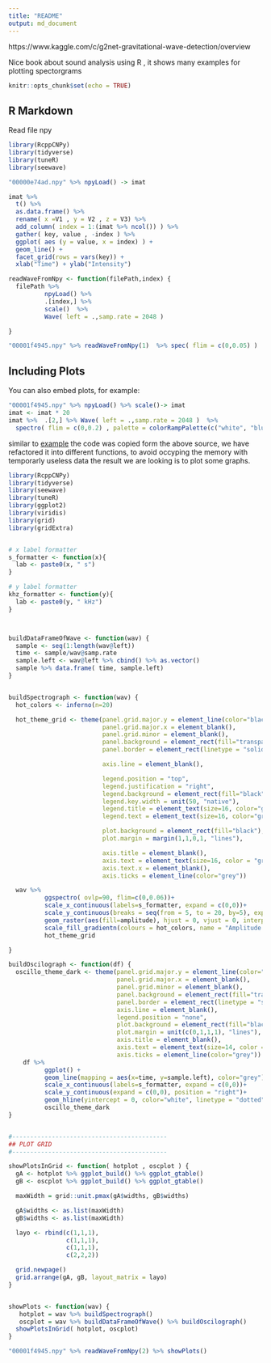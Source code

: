 ```yaml
---
title: "README"
output: md_document
---
```


https://www.kaggle.com/c/g2net-gravitational-wave-detection/overview

Nice book about sound analysis using R [](https://link.springer.com/book/10.1007/978-3-319-77647-7), it shows many examples for plotting spectorgrams

```r
knitr::opts_chunk$set(echo = TRUE)
```

## R Markdown

Read file npy

```r
library(RcppCNPy)
library(tidyverse)
library(tuneR)
library(seewave)

"00000e74ad.npy" %>% npyLoad() -> imat

imat %>%
  t() %>%
  as.data.frame() %>%
  rename( x =V1 , y = V2 , z = V3) %>%
  add_column( index = 1:(imat %>% ncol()) ) %>%
  gather( key, value , -index ) %>%
  ggplot( aes (y = value, x = index) ) +
  geom_line() +
  facet_grid(rows = vars(key)) +
  xlab("Time") + ylab("Intensity")


```



```r

readWaveFromNpy <- function(filePath,index) {
  filePath %>%
          npyLoad() %>%
          .[index,] %>%
          scale()  %>%
          Wave( left = .,samp.rate = 2048 )

}

"00001f4945.npy" %>% readWaveFromNpy(1)  %>% spec( flim = c(0,0.05) )


```





## Including Plots

You can also embed plots, for example:

```r

"00001f4945.npy" %>% npyLoad() %>% scale()-> imat
imat <- imat * 20
imat %>%  .[2,] %>% Wave( left = .,samp.rate = 2048 )  %>%
  spectro( flim = c(0,0.2) , palette = colorRampPalette(c("white", "blue", "green")) , ovlp = 50)

```

similar to [example](https://rug.mnhn.fr/seewave/spec.html)
the code was copied form the above source, we have refactored it into different functions, to avoid occyping the memory with temporarly useless data
the result we are looking is to plot some graphs.

```r
library(RcppCNPy)
library(tidyverse)
library(seewave)
library(tuneR)
library(ggplot2)
library(viridis)
library(grid)
library(gridExtra)


# x label formatter
s_formatter <- function(x){
  lab <- paste0(x, " s")
}

# y label formatter
khz_formatter <- function(y){
  lab <- paste0(y, " kHz")
}



buildDataFrameOfWave <- function(wav) {
  sample <- seq(1:length(wav@left))
  time <- sample/wav@samp.rate
  sample.left <- wav@left %>% cbind() %>% as.vector()
  sample %>% data.frame( time, sample.left)
}


buildSpectrograph <- function(wav) {
  hot_colors <- inferno(n=20)

  hot_theme_grid <- theme(panel.grid.major.y = element_line(color="black", linetype = "dotted"),
                          panel.grid.major.x = element_blank(),
                          panel.grid.minor = element_blank(),
                          panel.background = element_rect(fill="transparent"),
                          panel.border = element_rect(linetype = "solid", fill = NA, color = "grey"),

                          axis.line = element_blank(),

                          legend.position = "top",
                          legend.justification = "right",
                          legend.background = element_rect(fill="black"),
                          legend.key.width = unit(50, "native"),
                          legend.title = element_text(size=16, color="grey"),
                          legend.text = element_text(size=16, color="grey"),

                          plot.background = element_rect(fill="black"),
                          plot.margin = margin(1,1,0,1, "lines"),

                          axis.title = element_blank(),
                          axis.text = element_text(size=16, color = "grey"),
                          axis.text.x = element_blank(),
                          axis.ticks = element_line(color="grey"))

  wav %>%
          ggspectro( ovlp=90, flim=c(0,0.06))+
          scale_x_continuous(labels=s_formatter, expand = c(0,0))+
          scale_y_continuous(breaks = seq(from = 5, to = 20, by=5), expand = c(0,0), labels = khz_formatter, position = "right")+
          geom_raster(aes(fill=amplitude), hjust = 0, vjust = 0, interpolate = F)+
          scale_fill_gradientn(colours = hot_colors, name = "Amplitude \n (dB)", na.value = "transparent", limits = c(-60,0))+
          hot_theme_grid

}

buildOscilograph <- function(df) {
  oscillo_theme_dark <- theme(panel.grid.major.y = element_line(color="black", linetype = "dotted"),
                              panel.grid.major.x = element_blank(),
                              panel.grid.minor = element_blank(),
                              panel.background = element_rect(fill="transparent"),
                              panel.border = element_rect(linetype = "solid", fill = NA, color = "grey"),
                              axis.line = element_blank(),
                              legend.position = "none",
                              plot.background = element_rect(fill="black"),
                              plot.margin = unit(c(0,1,1,1), "lines"),
                              axis.title = element_blank(),
                              axis.text = element_text(size=14, color = "grey"),
                              axis.ticks = element_line(color="grey"))
    df %>%
          ggplot() +
          geom_line(mapping = aes(x=time, y=sample.left), color="grey")+
          scale_x_continuous(labels=s_formatter, expand = c(0,0))+
          scale_y_continuous(expand = c(0,0), position = "right")+
          geom_hline(yintercept = 0, color="white", linetype = "dotted")+
          oscillo_theme_dark
}


#-------------------------------------------
## PLOT GRID
#-------------------------------------------

showPlotsInGrid <- function( hotplot , oscplot ) {
  gA <- hotplot %>% ggplot_build() %>% ggplot_gtable()
  gB <- oscplot %>% ggplot_build() %>% ggplot_gtable()

  maxWidth = grid::unit.pmax(gA$widths, gB$widths)

  gA$widths <- as.list(maxWidth)
  gB$widths <- as.list(maxWidth)

  layo <- rbind(c(1,1,1),
                c(1,1,1),
                c(1,1,1),
                c(2,2,2))

  grid.newpage()
  grid.arrange(gA, gB, layout_matrix = layo)
}


showPlots <- function(wav) {
   hotplot = wav %>% buildSpectrograph()
   oscplot = wav %>% buildDataFrameOfWave() %>% buildOscilograph()
  showPlotsInGrid( hotplot, oscplot)
}

"00001f4945.npy" %>% readWaveFromNpy(2) %>% showPlots()




```





